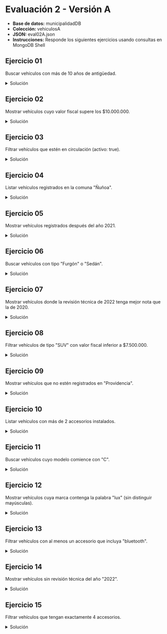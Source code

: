 
# Evaluación 2 - Versión A

- **Base de datos:** municipalidadDB
- **Colección:** vehiculosA
- **JSON:** <ExternalLink href='/inacap/ti3v32/data/eval02A.json'>eval02A.json</ExternalLink>
- **Instrucciones:** Responde los siguientes ejercicios usando consultas en MongoDB Shell

## Ejercicio 01
Buscar vehículos con más de 10 años de antigüedad.

<details>
    <summary>Solución</summary>
```js
db.vehiculosA.find({ 
    año: { $lt: 2015 } 
})
```
</details>

## Ejercicio 02
Mostrar vehículos cuyo valor fiscal supere los \$10.000.000.

<details>
    <summary>Solución</summary>
```js
db.vehiculosA.find({ 
    valor_fiscal: { $gt: 10000000 } 
})
```
</details>

## Ejercicio 03
Filtrar vehículos que estén en circulación (activo: true).

<details>
    <summary>Solución</summary>
```js
db.vehiculosA.find({ 
    activo: true 
})
```
</details>

## Ejercicio 04
Listar vehículos registrados en la comuna "Ñuñoa".

<details>
    <summary>Solución</summary>
```js
db.vehiculosA.find({ 
    comuna: "Ñuñoa" 
})
```
</details>

## Ejercicio 05
Mostrar vehículos registrados después del año 2021.

<details>
    <summary>Solución</summary>
```js
db.vehiculosA.find({ 
    fecha_registro: { $gt: "2021-12-31" }
})
```
</details>

## Ejercicio 06
Buscar vehículos con tipo "Furgón" o "Sedán".

<details>
    <summary>Solución</summary>
```js
db.vehiculosA.find({ 
    tipo: { $in: ["Furgón", "Sedán"] } 
})
```
</details>

## Ejercicio 07
Mostrar vehículos donde la revisión técnica de 2022 tenga mejor nota que la de 2020.

<details>
    <summary>Solución</summary>
```js
db.vehiculosA.find({ 
    $expr: { 
        $gt: ["$revisiones.2022", "$revisiones.2020"] 
    } 
})
```
</details>

## Ejercicio 08
Filtrar vehículos de tipo "SUV" con valor fiscal inferior a $7.500.000.

<details>
    <summary>Solución</summary>
```js
db.vehiculosA.find({ 
    tipo: "SUV", 
    valor_fiscal: { $lt: 7500000 } 
})
```
</details>

## Ejercicio 09
Mostrar vehículos que no estén registrados en "Providencia".

<details>
    <summary>Solución</summary>
```js
db.vehiculosA.find({ 
    comuna: { $ne: "Providencia" } 
})
```
</details>

## Ejercicio 10
Listar vehículos con más de 2 accesorios instalados.

<details>
    <summary>Solución</summary>
```js
db.vehiculosA.find({ 
    $expr: { 
        $gt: [{$size: "$accesorios"}, 2] 
    } 
})
```
</details>

## Ejercicio 11
Buscar vehículos cuyo modelo comience con "C".

<details>
    <summary>Solución</summary>
```js
db.vehiculosA.find({ 
    modelo: /^C/ 
})
```
</details>

## Ejercicio 12
Mostrar vehículos cuya marca contenga la palabra "lux" (sin distinguir mayúsculas).

<details>
    <summary>Solución</summary>
```js
db.vehiculosA.find({ 
    marca: /lux/i 
})
```
</details>

## Ejercicio 13
Filtrar vehículos con al menos un accesorio que incluya "bluetooth".

<details>
    <summary>Solución</summary>
```js
db.vehiculosA.find({
    accesorios: /bluetooth/i 
})
```
</details>

## Ejercicio 14
Mostrar vehículos sin revisión técnica del año "2022".

<details>
    <summary>Solución</summary>
```js
db.vehiculosA.find({ 
  $or: [
    { "revisiones.2022": { $exists: false } },
    { "revisiones.2022": null }
  ]
})
```
</details>

## Ejercicio 15
Filtrar vehículos que tengan exactamente 4 accesorios.

<details>
    <summary>Solución</summary>
```js
db.vehiculosA.find({
    $expr: { 
        $eq: [{$size: "$accesorios"}, 4] 
    } 
})
```
</details>